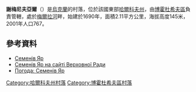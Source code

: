 {{coord|50|7|52|N|35|30|48|E|scale:30000|display=title}}

'''謝梅尼夫亞爾'''（{{lang-uk|Семенів Яр}}）是[[烏克蘭|烏克蘭]]的村落，位於該國東部[[哈爾科夫州|哈爾科夫州]]，由[[博霍杜希夫區|博霍杜希夫區]]負責管轄，處於[[梅爾拉河|梅爾拉河]]畔，始建於1690年，面積2.11平方公里，海拔高度145米，2001年人口767。

==參考資料==
* [http://gska2.rada.gov.ua/pls/z7502/A005?rdat1=09.01.2009&rf7571=32357 Семенів Яр]{{dead link|date=2018年4月 |bot=InternetArchiveBot |fix-attempted=yes }}
* [http://gska2.rada.gov.ua/pls/z7502/A005?rdat1=20.10.2003&rf7571=32357 Семенів Яр на сайті Верховної Ради]{{dead link|date=2018年4月 |bot=InternetArchiveBot |fix-attempted=yes }}
* [http://weather.in.ua/ua/har'kovskaja/23553 Погода: Семенів Яр]{{Wayback|url=http://weather.in.ua/ua/har'kovskaja/23553 |date=20160323034640 }}

{{DEFAULTSORT:Семенів Яр}}
[[Category:哈爾科夫州村落|Category:哈爾科夫州村落]]
[[Category:博霍杜希夫區村落|Category:博霍杜希夫區村落]]


{{Kharkiv-geo-stub}}
